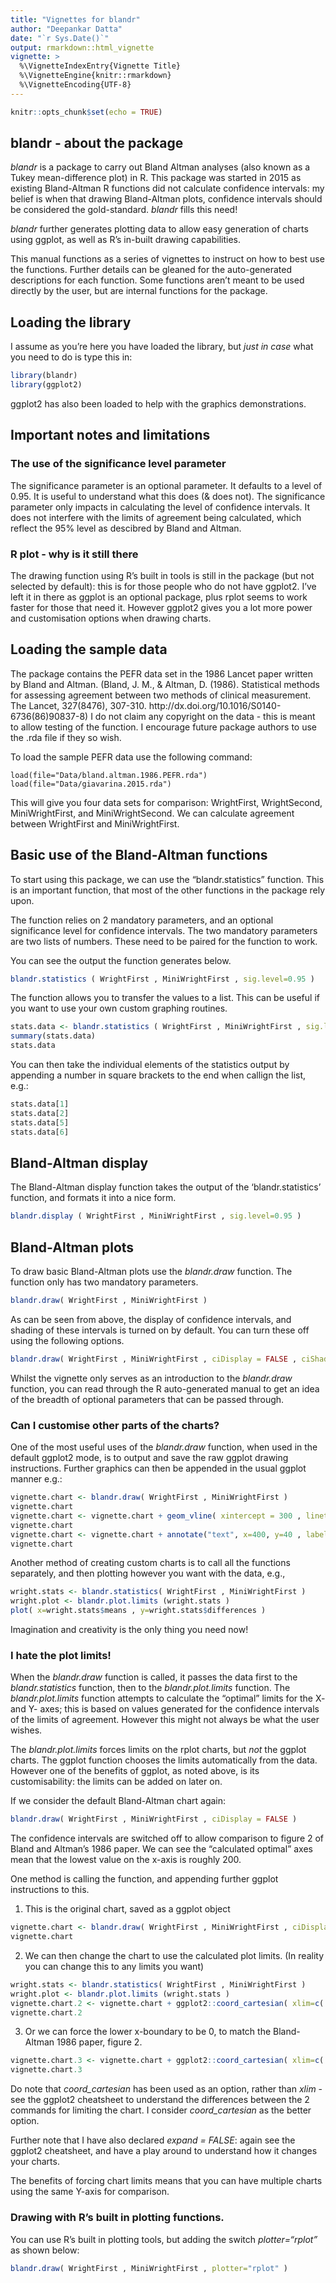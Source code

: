 ```yaml
---
title: "Vignettes for blandr"
author: "Deepankar Datta"
date: "`r Sys.Date()`"
output: rmarkdown::html_vignette
vignette: >
  %\VignetteIndexEntry{Vignette Title}
  %\VignetteEngine{knitr::rmarkdown}
  %\VignetteEncoding{UTF-8}
---
```


```r
knitr::opts_chunk$set(echo = TRUE)
```

## blandr - about the package

*blandr* is a package to carry out Bland Altman analyses (also known as a Tukey mean-difference plot) in R. This package was started in 2015 as existing Bland-Altman R functions did not calculate confidence intervals: my belief is when that drawing Bland-Altman plots, confidence intervals should be considered the gold-standard. *blandr* fills this need!

*blandr* further generates plotting data to allow easy generation of charts using ggplot, as well as R's in-built drawing capabilities.

This manual functions as a series of vignettes to instruct on how to best use the functions. Further details can be gleaned for the auto-generated descriptions for each function. Some functions aren't meant to be used directly by the user, but are internal functions for the package.

## Loading the library

I assume as you're here you have loaded the library, but *just in case* what you need to do is type this in:

```r
library(blandr)
library(ggplot2)
```

ggplot2 has also been loaded to help with the graphics demonstrations.

## Important notes and limitations

### The use of the significance level parameter

The significance parameter is an optional parameter. It defaults to a level of 0.95. It is useful to understand what this does (& does not). The significance parameter only impacts in calculating the level of confidence intervals. It does not interfere with the limits of agreement being calculated, which reflect the 95% level as descibred by Bland and Altman.

### R plot - why is it still there

The drawing function using R's built in tools is still in the package (but not selected by default): this is for those people who do not have ggplot2. I've left it in there as ggplot is an optional package, plus rplot seems to work faster for those that need it. However ggplot2 gives you a lot more power and customisation options when drawing charts.

## Loading the sample data

The package contains the PEFR data set in the 1986 Lancet paper written by Bland and Altman. (Bland, J. M., & Altman, D. (1986). Statistical methods for assessing agreement between two methods of clinical measurement. The Lancet, 327(8476), 307-310. http://dx.doi.org/10.1016/S0140-6736(86)90837-8) I do not claim any copyright on the data - this is meant to allow testing of the function. I encourage future package authors to use the .rda file if they so wish.

To load the sample PEFR data use the following command:
```
load(file="Data/bland.altman.1986.PEFR.rda")
load(file="Data/giavarina.2015.rda")
```

This will give you four data sets for comparison: WrightFirst, WrightSecond, MiniWrightFirst, and MiniWrightSecond. We can calculate agreement between WrightFirst and MiniWrightFirst.

## Basic use of the Bland-Altman functions

To start using this package, we can use the "blandr.statistics" function. This is an important function, that most of the other functions in the package rely upon.

The function relies on 2 mandatory parameters, and an optional significance level for confidence intervals. The two mandatory parameters are two lists of numbers. These need to be paired for the function to work.

You can see the output the function generates below.

```r
blandr.statistics ( WrightFirst , MiniWrightFirst , sig.level=0.95 )
```

The function allows you to transfer the values to a list. This can be useful if you want to use your own custom graphing routines.

```r
stats.data <- blandr.statistics ( WrightFirst , MiniWrightFirst , sig.level=0.95 )
summary(stats.data)
stats.data
```

You can then take the individual elements of the statistics output by appending a number in square brackets to the end when callign the list, e.g.:

```r
stats.data[1]
stats.data[2]
stats.data[5]
stats.data[6]
```

## Bland-Altman display

The Bland-Altman display function takes the output of the 'blandr.statistics' function, and formats it into a nice form.

```r
blandr.display ( WrightFirst , MiniWrightFirst , sig.level=0.95 )
```

## Bland-Altman plots
To draw basic Bland-Altman plots use the *blandr.draw* function. The function only has two mandatory parameters.

```r
blandr.draw( WrightFirst , MiniWrightFirst )
```

As can be seen from above, the display of confidence intervals, and shading of these intervals is turned on by default. You can turn these off using the following options.

```r
blandr.draw( WrightFirst , MiniWrightFirst , ciDisplay = FALSE , ciShading = FALSE )
```

Whilst the vignette only serves as an introduction to the *blandr.draw* function, you can read through the R auto-generated manual to get an idea of the breadth of optional parameters that can be passed through.

### Can I customise other parts of the charts?

One of the most useful uses of the *blandr.draw* function, when used in the default ggplot2 mode, is to output and save the raw ggplot drawing instructions. Further graphics can then be appended in the usual ggplot manner e.g.:
```r
vignette.chart <- blandr.draw( WrightFirst , MiniWrightFirst )
vignette.chart
vignette.chart <- vignette.chart + geom_vline( xintercept = 300 , linetype = 4 , col=6 )
vignette.chart
vignette.chart <- vignette.chart + annotate("text", x=400, y=40 , label= "An example of why ggplot2 is a better choice for charting")
vignette.chart
```

Another method of creating custom charts is to call all the functions separately, and then plotting however you want with the data, e.g.,

```r
wright.stats <- blandr.statistics( WrightFirst , MiniWrightFirst )
wright.plot <- blandr.plot.limits (wright.stats )
plot( x=wright.stats$means , y=wright.stats$differences )
```

Imagination and creativity is the only thing you need now!

### I hate the plot limits!

When the *blandr.draw* function is called, it passes the data first to the *blandr.statistics* function, then to the *blandr.plot.limits* function. The *blandr.plot.limits* function attempts to calculate the "optimal" limits for the X- and Y- axes; this is based on values generated for the confidence intervals of the limits of agreement. However this might not always be what the user wishes.

The *blandr.plot.limits* forces limits on the rplot charts, but *not* the ggplot charts. The ggplot function chooses the limits automatically from the data. However one of the benefits of ggplot, as noted above, is its customisability: the limits can be added on later on.

If we consider the default Bland-Altman chart again:

```r
blandr.draw( WrightFirst , MiniWrightFirst , ciDisplay = FALSE )
```

The confidence intervals are switched off to allow comparison to figure 2 of Bland and Altman's 1986 paper. We can see the "calculated optimal" axes mean that the lowest value on the x-axis is roughly 200.

One method is calling the function, and appending further ggplot instructions to this.

(1) This is the original chart, saved as a ggplot object
```r
vignette.chart <- blandr.draw( WrightFirst , MiniWrightFirst , ciDisplay = FALSE )
vignette.chart
```

(2) We can then change the chart to use the calculated plot limits. (In reality you can change this to any limits you want)
```r
wright.stats <- blandr.statistics( WrightFirst , MiniWrightFirst )
wright.plot <- blandr.plot.limits (wright.stats )
vignette.chart.2 <- vignette.chart + ggplot2::coord_cartesian( xlim=c( wright.plot$x_lower , wright.plot$x_upper ) , ylim=c( wright.plot$y_lower , wright.plot$y_upper ) )
vignette.chart.2
```

(3) Or we can force the lower x-boundary to be 0, to match the Bland-Altman 1986 paper, figure 2.
```r
vignette.chart.3 <- vignette.chart + ggplot2::coord_cartesian( xlim=c( 0 , wright.plot$x_upper ) , ylim=c( wright.plot$y_lower , wright.plot$y_upper ) , expand = FALSE )
vignette.chart.3
```

Do note that *coord_cartesian* has been used as an option, rather than *xlim* - see the ggplot2 cheatsheet to understand the differences between the 2 commands for limiting the chart. I consider *coord_cartesian* as the better option.

Further note that I have also declared *expand = FALSE*: again see the ggplot2 cheatsheet, and have a play around to understand how it changes your charts.

The benefits of forcing chart limits means that you can have multiple charts using the same Y-axis for comparison.

### Drawing with R's built in plotting functions.

You can use R's built in plotting tools, but adding the switch *plotter="rplot"* as shown below:

```r
blandr.draw( WrightFirst , MiniWrightFirst , plotter="rplot" )
```
